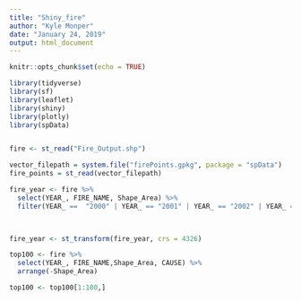 ---
title: "Shiny_fire"
author: "Kyle Monper"
date: "January 24, 2019"
output: html_document
---

```{r setup, include=FALSE}
knitr::opts_chunk$set(echo = TRUE)
```

```{r, message = F}
library(tidyverse)
library(sf)
library(leaflet)
library(shiny)
library(plotly)
library(spData)


fire <- st_read("Fire_Output.shp")


```

```{r}

vector_filepath = system.file("firePoints.gpkg", package = "spData")
fire_points = st_read(vector_filepath)
```




```{r}


fire_year <- fire %>% 
  select(YEAR_, FIRE_NAME, Shape_Area) %>% 
  filter(YEAR_ ==  "2000" | YEAR_ == "2001" | YEAR_ == "2002" | YEAR_ == "2003")
  


fire_year <- st_transform(fire_year, crs = 4326)

```


```{r}

top100 <- fire %>% 
  select(YEAR_, FIRE_NAME,Shape_Area, CAUSE) %>% 
  arrange(-Shape_Area)

top100 <- top100[1:100,]
```




















